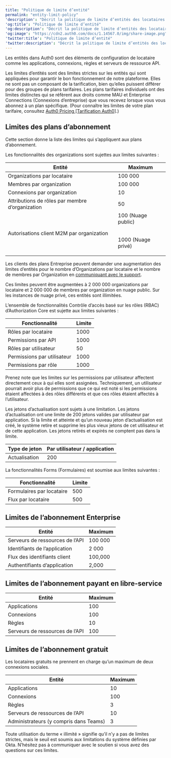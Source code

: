 ---
title: "Politique de limite d’entité"
permalink: "entity-limit-policy"
'description': "Décrit la politique de limite d’entités des locataires Auth0 pour les abonnés."
'og:title': "Politique de limite d’entité"
'og:description': "Décrit la politique de limite d’entités des locataires Auth0 pour les abonnés."
'og:image': "https://cdn2.auth0.com/docs/1.14567.0/img/share-image.png"
'twitter:title': "Politique de limite d’entité"
'twitter:description': "Décrit la politique de limite d’entités des locataires Auth0 pour les abonnés."
---

Les entités dans Auth0 sont des éléments de configuration de locataire comme les applications, connexions, règles et serveurs de ressource API.

<Warning>

Les limites d’entités sont des limites strictes sur les entités qui sont appliquées pour garantir le bon fonctionnement de notre plateforme. Elles ne sont pas un composant de la tarification, bien qu’elles puissent différer pour des groupes de plans tarifaires. Les plans tarifaires individuels ont des limites distinctes qui se réfèrent aux droits comme MAU et Enterprise Connections (Connexions d’entreprise) que vous recevez lorsque vous vous abonnez à un plan spécifique. (Pour connaître les limites de votre plan tarifaire, consultez [Auth0 Pricing [Tarification Auth0]](https://auth0.com/pricing/).)

</Warning>

## Limites des plans d’abonnement

Cette section donne la liste des limites qui s’appliquent aux plans d’abonnement.

Les fonctionnalités des organizations sont sujettes aux limites suivantes :

<table class="table"><thead>
<tr>
<th><strong>Entité</strong></th>
<th><strong>Maximum</strong></th>
</tr>
</thead>
<tbody>
<tr>
<td>Organizations par locataire</td>
<td>100 000</td>
</tr>
<tr>
<td>Membres par organization</td>
<td>100 000</td>
</tr>
<tr>
<td>Connexions par organization</td>
<td>10</td>
</tr>
<tr>
<td>Attributions de rôles par membre d’organization</td>
<td>50</td>
</tr>
<tr>
<td>Autorisations client M2M par organization</td>
<td>100 (Nuage public)<p><br/>1000 (Nuage privé)<br/></p></td>
</tr>
</tbody>
</table>

Les clients des plans Entreprise peuvent demander une augmentation des limites d’entités pour le nombre d’Organizations par locataire et le nombre de membres par Organization en [communiquant avec le support](https://support.auth0.com/).

Ces limites peuvent être augmentées à 2 000 000 organizations par locataire et 2 000 000 de membres par organization en nuage public. Sur les instances de nuage privé, ces entités sont illimitées.

L’ensemble de fonctionnalités Contrôle d’accès basé sur les rôles (RBAC) d’Authorization Core est sujette aux limites suivantes :

<table class="table"><thead>
<tr>
<th><strong>Fonctionnalité</strong></th>
<th><strong>Limite</strong></th>
</tr>
</thead>
<tbody>
<tr>
<td>Rôles par locataire</td>
<td>1000</td>
</tr>
<tr>
<td>Permissions par API</td>
<td>1000</td>
</tr>
<tr>
<td>Rôles par utilisateur</td>
<td>50</td>
</tr>
<tr>
<td>Permissions par utilisateur</td>
<td>1000</td>
</tr>
<tr>
<td>Permissions par rôle</td>
<td>1000</td>
</tr>
</tbody>
</table>

Prenez note que les limites sur les permissions par utilisateur affectent directement ceux à qui elles sont assignées. Techniquement, un utilisateur pourrait avoir plus de permissions que ce qui est noté si les permissions étaient affectées à des rôles différents et que ces rôles étaient affectés à l’utilisateur.

Les jetons d’actualisation sont sujets à une limitation. Les jetons d’actualisation ont une limite de 200 jetons valides par utilisateur par application. Si la limite et atteinte et qu’un nouveau jeton d’actualisation est créé, le système retire et supprime les plus vieux jetons de cet utilisateur et de cette application. Les jetons retirés et expirés ne comptent pas dans la limite.

<table class="table"><thead>
<tr>
<th><strong>Type de jeton</strong></th>
<th><strong>Par utilisateur / application</strong></th>
</tr>
</thead>
<tbody>
<tr>
<td>Actualisation</td>
<td>200</td>
</tr>
</tbody>
</table>

La fonctionnalités Forms (Formulaires) est soumise aux limites suivantes :

<table class="table"><thead>
<tr>
<th><strong>Fonctionnalité</strong></th>
<th><strong>Limite</strong></th>
</tr>
</thead>
<tbody>
<tr>
<td>Formulaires par locataire</td>
<td>500</td>
</tr>
<tr>
<td>Flux par locataire</td>
<td>500</td>
</tr>
</tbody>
</table>

## Limites de l’abonnement Enterprise

<table class="table"><thead>
<tr>
<th><strong>Entité</strong></th>
<th><strong>Maximum</strong></th>
</tr>
</thead>
<tbody>
<tr>
<td>Serveurs de ressources de l’API</td>
<td>100 000</td>
</tr>
<tr>
<td>Identifiants de l’application</td>
<td>2 000</td>
</tr>
<tr>
<td>Flux des identifiants client</td>
<td>100,000</td>
</tr>
<tr>
<td>Authentifiants d’application</td>
<td>2,000</td>
</tr>
</tbody>
</table>

## Limites de l’abonnement payant en libre-service

<table class="table"><thead>
<tr>
<th><strong>Entité</strong></th>
<th><strong>Maximum</strong></th>
</tr>
</thead>
<tbody>
<tr>
<td>Applications</td>
<td>100</td>
</tr>
<tr>
<td>Connexions</td>
<td>100</td>
</tr>
<tr>
<td>Règles</td>
<td>10</td>
</tr>
<tr>
<td>Serveurs de ressources de l’API</td>
<td>100</td>
</tr>
</tbody>
</table>

## Limites de l’abonnement gratuit

<Callout icon="file-lines" color="#0EA5E9" iconType="regular">

Les locataires gratuits ne prennent en charge qu’un maximum de deux connexions sociales.

</Callout>

<table class="table"><thead>
<tr>
<th><strong>Entité</strong></th>
<th><strong>Maximum</strong></th>
</tr>
</thead>
<tbody>
<tr>
<td>Applications</td>
<td>10</td>
</tr>
<tr>
<td>Connexions</td>
<td>100</td>
</tr>
<tr>
<td>Règles</td>
<td>3</td>
</tr>
<tr>
<td>Serveurs de ressources de l’API</td>
<td>10</td>
</tr>
<tr>
<td>Administrateurs (y compris dans Teams)</td>
<td>3</td>
</tr>
</tbody>
</table>

<Callout icon="file-lines" color="#0EA5E9" iconType="regular">

Toute utilisation du terme « illimité » signifie qu’il n’y a pas de limites strictes, mais le seuil est soumis aux limitations du système définies par Okta. N’hésitez pas à communiquer avec le soutien si vous avez des questions sur ces limites.

</Callout>

